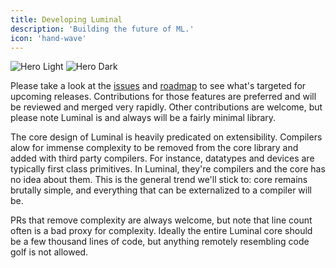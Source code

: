 ```yaml
---
title: Developing Luminal
description: 'Building the future of ML.'
icon: 'hand-wave'
---
```


<img
  className="block dark:hidden rounded-xl"
  src="/images/abstract_light.jpg"
  alt="Hero Light"
/>
<img
  className="hidden dark:block rounded-xl"
  src="/images/abstract.jpg"
  alt="Hero Dark"
/>

Please take a look at the [issues](https://github.com/jafioti/luminal/issues) and [roadmap](https://github.com/users/jafioti/projects/1) to see what's targeted for upcoming releases. Contributions for those features are preferred and will be reviewed and merged very rapidly. Other contributions are welcome, but please note Luminal is and always will be a fairly minimal library.

The core design of Luminal is heavily predicated on extensibility. Compilers alow for immense complexity to be removed from the core library and added with third party compilers. For instance, datatypes and devices are typically first class primitives. In Luminal, they're compilers and the core has no idea about them. This is the general trend we'll stick to: core remains brutally simple, and everything that can be externalized to a compiler will be.

PRs that remove complexity are always welcome, but note that line count often is a bad proxy for complexity. Ideally the entire Luminal core should be a few thousand lines of code, but anything remotely resembling code golf is not allowed.
